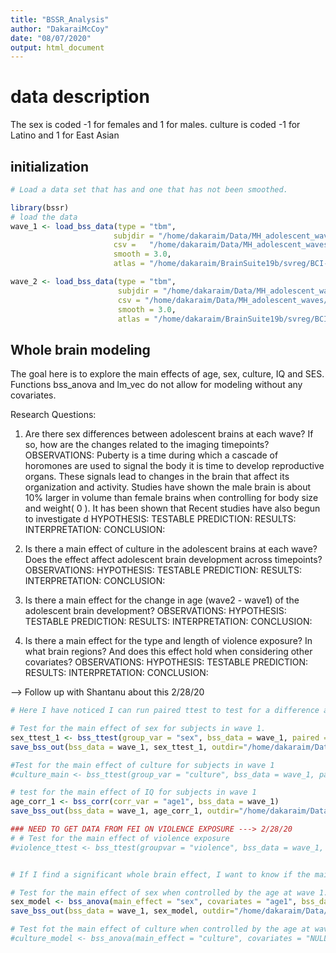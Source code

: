 ```yaml
---
title: "BSSR_Analysis"
author: "DakaraiMcCoy"
date: "08/07/2020"
output: html_document
---
```



# data description

The sex is coded -1 for females and 1 for males. 
culture is coded -1 for Latino  and 1 for East Asian

## initialization
```r
# Load a data set that has and one that has not been smoothed.

library(bssr)
# load the data
wave_1 <- load_bss_data(type = "tbm",
                       subjdir = "/home/dakaraim/Data/MH_adolescent_waves/StructuralPipeline/session1/",
                       csv =   "/home/dakaraim/Data/MH_adolescent_waves/StructuralPipeline/session1/Common_subjects_wave1.csv",
                       smooth = 3.0,
                       atlas = "/home/dakaraim/BrainSuite19b/svreg/BCI-DNI_brain_atlas/BCI-DNI_brain")

wave_2 <- load_bss_data(type = "tbm",
                        subjdir = "/home/dakaraim/Data/MH_adolescent_waves/StructuralPipeline/session2/",
                        csv = "/home/dakaraim/Data/MH_adolescent_waves/StructuralPipeline/session2/Common_subjects_wave2.csv",
                        smooth = 3.0,
                        atlas = "/home/dakaraim/BrainSuite19b/svreg/BCI-DNI_brain_atlas/BCI-DNI_brain")
```
## Whole brain modeling 
The goal here is to explore the main effects of age, sex, culture, IQ and SES.
Functions bss_anova and lm_vec do not allow for modeling without any covariates.

Research Questions:

1. Are there sex differences between adolescent brains at each wave? If so, how are the changes related to the imaging timepoints?   
  OBSERVATIONS: Puberty is a time during which a cascade of horomones are used to signal the body it is time to develop 
                reproductive organs. These signals lead to changes in the brain that affect its organization and
                activity. Studies have shown the male brain is about 10% larger in volume than female brains when
                controlling for body size and weight( 0 ). It has been shown that Recent studies have also begun to
                investigate d
  HYPOTHESIS:
  TESTABLE PREDICTION:
  RESULTS:
  INTERPRETATION:
  CONCLUSION:

2. Is there a main effect of culture in the adolescent brains at each wave? Does the effect affect adolescent brain development across timepoints? 
  OBSERVATIONS:
  HYPOTHESIS:
  TESTABLE PREDICTION:
  RESULTS:
  INTERPRETATION:
  CONCLUSION:

3. Is there a main effect for the change in age (wave2 - wave1) of the adolescent brain development? 
  OBSERVATIONS:
  HYPOTHESIS:
  TESTABLE PREDICTION:
  RESULTS:
  INTERPRETATION:
  CONCLUSION:
  
4. Is there a main effect for the type and length of violence exposure? In what brain regions? And does this effect hold when considering other covariates?
  OBSERVATIONS:
  HYPOTHESIS:
  TESTABLE PREDICTION:
  RESULTS:
  INTERPRETATION:
  CONCLUSION:

---> Follow up with Shantanu about this 2/28/20


```r
# Here I have noticed I can run paired ttest to test for a difference across timepoints for each subject! 

# Test for the main effect of sex for subjects in wave 1. 
sex_ttest_1 <- bss_ttest(group_var = "sex", bss_data = wave_1, paired = FALSE)
save_bss_out(bss_data = wave_1, sex_ttest_1, outdir="/home/dakaraim/Data/MH_adolescent_waves/StructuralPipeline/session1/sex_ttest")

#Test for the main effect of culture for subjects in wave 1
#culture_main <- bss_ttest(group_var = "culture", bss_data = wave_1, paired = FALSE)

# test for the main effect of IQ for subjects in wave 1
age_corr_1 <- bss_corr(corr_var = "age1", bss_data = wave_1)
save_bss_out(bss_data = wave_1, age_corr_1, outdir="/home/dakaraim/Data/MH_adolescent_waves/StructuralPipeline/session1/age_corr")

### NEED TO GET DATA FROM FEI ON VIOLENCE EXPOSURE ---> 2/28/20
# # Test for the main effect of violence exposure
#violence_ttest <- bss_ttest(groupvar = "violence", bss_data = wave_1, paired = FALSE)


# If I find a significant whole brain effect, I want to know if the main effect will remain when including different covariates

# Test for the main effect of sex when controlled by the age at wave 1. 
sex_model <- bss_anova(main_effect = "sex", covariates = "age1", bss_data = wave_1 )
save_bss_out(bss_data = wave_1, sex_model, outdir="/home/dakaraim/Data/MH_adolescent_waves/StructuralPipeline/session1/sex_age1")

# Test fot the main effect of culture when controlled by the age at wave 1.
#culture_model <- bss_anova(main_effect = "culture", covariates = "NULL", bss_data = wave_1, mult_comp = "fdr")




```

```r


```